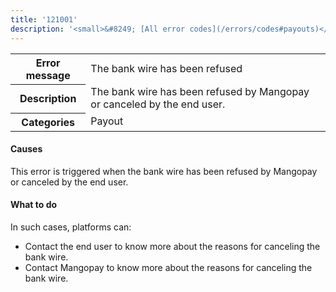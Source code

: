 ```yaml
---
title: '121001'  
description: '<small>&#8249; [All error codes](/errors/codes#payouts)</small>'
---
```

  
<table>
    <tbody>
        <tr>
            <th class="header"><strong>Error message</strong></th>
            <td class="table-content">The bank wire has been refused</td>
        </tr>
        <tr>
            <th class="header"><strong>Description</strong></th>
            <td class="table-content">The bank wire has been refused by Mangopay or canceled by the end user.</td>
        </tr>
        <tr>
            <th class="header"><strong>Categories</strong></th>
            <td class="table-content">  
<div class="label">Payout</div>
</td>
        </tr>
    </tbody>
</table>  

#### Causes  

This error is triggered when the bank wire has been refused by Mangopay or canceled by the end user.  

#### What to do  

In such cases, platforms can:  
- Contact the end user to know more about the reasons for canceling the bank wire.  
- Contact Mangopay to know more about the reasons for canceling the bank wire.